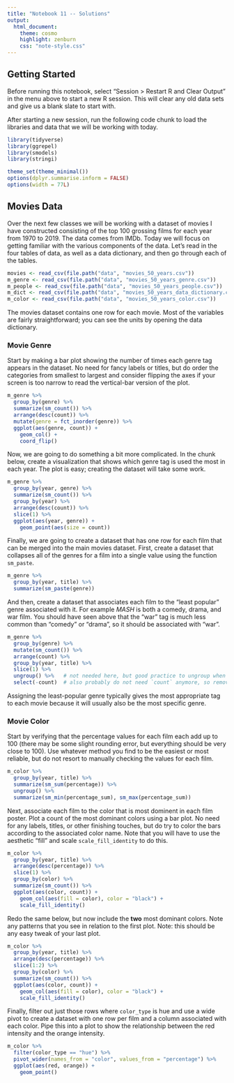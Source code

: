 ```yaml
---
title: "Notebook 11 -- Solutions"
output:
  html_document:
    theme: cosmo
    highlight: zenburn
    css: "note-style.css"
---
```


## Getting Started

Before running this notebook, select "Session > Restart R and Clear Output" in
the menu above to start a new R session. This will clear any old data sets and
give us a blank slate to start with.

After starting a new session, run the following code chunk to load the
libraries and data that we will be working with today.

```r
library(tidyverse)
library(ggrepel)
library(smodels)
library(stringi)

theme_set(theme_minimal())
options(dplyr.summarise.inform = FALSE)
options(width = 77L)
```

## Movies Data

Over the next few classes we will be working with a dataset of movies I have
constructed consisting of the top 100 grossing films for each year from 1970 to
2019. The data comes from IMDb. Today we will focus on getting familiar with
the various components of the data. Let's read in the four tables of data,
as well as a data dictionary, and then go through each of the tables.

```r
movies <- read_csv(file.path("data", "movies_50_years.csv"))
m_genre <- read_csv(file.path("data", "movies_50_years_genre.csv"))
m_people <- read_csv(file.path("data", "movies_50_years_people.csv"))
m_dict <- read_csv(file.path("data", "movies_50_years_data_dictionary.csv"))
m_color <- read_csv(file.path("data", "movies_50_years_color.csv"))
```

The movies dataset contains one row for each movie. Most of the variables are
fairly straightforward; you can see the units by opening the data dictionary.

### Movie Genre

Start by making a bar plot showing the number of times each genre tag appears
in the dataset. No need for fancy labels or titles, but do order the categories
from smallest to largest and consider flipping the axes if your screen is too
narrow to read the vertical-bar version of the plot.

```r
m_genre %>%
  group_by(genre) %>%
  summarize(sm_count()) %>%
  arrange(desc(count)) %>%
  mutate(genre = fct_inorder(genre)) %>%
  ggplot(aes(genre, count)) +
    geom_col() +
    coord_flip()
```

Now, we are going to do something a bit more complicated. In the chunk below,
create a visualization that shows which genre tag is used the most in each
year. The plot is easy; creating the dataset will take some work.

```r
m_genre %>%
  group_by(year, genre) %>%
  summarize(sm_count()) %>%
  group_by(year) %>%
  arrange(desc(count)) %>%
  slice(1) %>%
  ggplot(aes(year, genre)) +
    geom_point(aes(size = count))
```

Finally, we are going to create a dataset that has one row for each film that
can be merged into the main movies dataset. First, create a dataset that
collapses all of the genres for a film into a single value using the function
`sm_paste`.

```r
m_genre %>%
  group_by(year, title) %>%
  summarize(sm_paste(genre))
```

And then, create a dataset that associates each film to the "least popular"
genre associated with it. For example *MASH* is both a comedy, drama, and war
film. You should have seen above that the "war" tag is much less common than
"comedy" or "drama", so it should be associated with "war".

```r
m_genre %>%
  group_by(genre) %>%
  mutate(sm_count()) %>%
  arrange(count) %>%
  group_by(year, title) %>%
  slice(1) %>%
  ungroup() %>%   # not needed here, but good practice to ungroup when done
  select(-count)  # also probably do not need `count` anymore, so remove it
```

Assigning the least-popular genre typically gives the most appropriate tag to
each movie because it will usually also be the most specific genre.

### Movie Color

Start by verifying that the percentage values for each film each add up to 100
(there may be some slight rounding error, but everything should be very close
to 100). Use whatever method you find to be the easiest or most reliable, but
do not resort to manually checking the values for each film.

```r
m_color %>%
  group_by(year, title) %>%
  summarize(sm_sum(percentage)) %>%
  ungroup() %>%
  summarize(sm_min(percentage_sum), sm_max(percentage_sum))
```

Next, associate each film to the color that is most dominent in each film
poster. Plot a count of the most dominant colors using a bar plot. No need for
any labels, titles, or other finishing touches, but do try to color the bars
according to the associated color name. Note that you will have to use the
aesthetic "fill" and scale `scale_fill_identity` to do this.

```r
m_color %>%
  group_by(year, title) %>%
  arrange(desc(percentage)) %>%
  slice(1) %>%
  group_by(color) %>%
  summarize(sm_count()) %>%
  ggplot(aes(color, count)) +
    geom_col(aes(fill = color), color = "black") +
    scale_fill_identity()
```


Redo the same below, but now include the **two** most dominant colors. Note any
patterns that you see in relation to the first plot. Note: this should be any
easy tweak of your last plot.

```r
m_color %>%
  group_by(year, title) %>%
  arrange(desc(percentage)) %>%
  slice(1:2) %>%
  group_by(color) %>%
  summarize(sm_count()) %>%
  ggplot(aes(color, count)) +
    geom_col(aes(fill = color), color = "black") +
    scale_fill_identity()
```

Finally, filter out just those rows where `color_type` is hue and use
a wide pivot to create a dataset with one row per film and a column
associated with each color. Pipe this into a plot to show the relationship
between the red intensity and the orange intensity.

```r
m_color %>%
  filter(color_type == "hue") %>%
  pivot_wider(names_from = "color", values_from = "percentage") %>%
  ggplot(aes(red, orange)) +
    geom_point()
```
